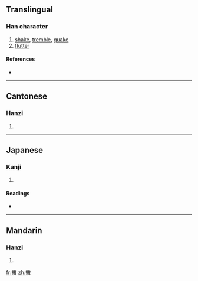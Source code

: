 {{also|擞}}
==Translingual==

===Han character===
{{Han char|rn=64|rad=手|as=15|sn=18|four=5804<sub>0</sub>|canj=手中女大 (QLVK)}}

# [[shake]], [[tremble]], [[quake]]
# [[flutter]]

====References====
* {{Han ref|kx=0461.200|dkj=12912|dj=0810.270|hdz=31980.060|uh=64FB|ud=25851|bh=C25D|bd=49757}}

----

==Cantonese==

===Hanzi===
{{yue-hanzi|jyut=|y=sau2|sim=擞}}

# {{defn|Cantonese|sort=手15}}

----

==Japanese==

===Kanji===
{{ja-kanji|grade=|rs=手15}}

# {{defn|Japanese|sort=手15}}

====Readings====
* {{ja-readings|on=[[そう]] (sō), [[す]] (su)|kun=[[あげる]] (ageru), [[すてる]] (suteru)}}

----

==Mandarin==

===Hanzi===
{{cmn-hanzi|sim=擞|pin=[[sǒu]] ([[sou3]])|wg=sou<sup>3</sup>}}

# {{defn|Mandarin|sort=手15}}

[[fr:擻]]
[[zh:擻]]